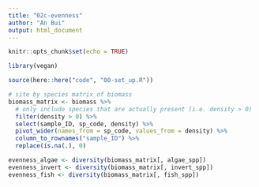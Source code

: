 ```yaml
---
title: "02c-evenness"
author: "An Bui"
output: html_document
---
```


```r
knitr::opts_chunk$set(echo = TRUE)
```

```r
library(vegan)

source(here::here("code", "00-set_up.R"))
```

```r
# site by species matrix of biomass
biomass_matrix <- biomass %>% 
  # only include species that are actually present (i.e. density > 0)
  filter(density > 0) %>% 
  select(sample_ID, sp_code, density) %>% 
  pivot_wider(names_from = sp_code, values_from = density) %>% 
  column_to_rownames("sample_ID") %>% 
  replace(is.na(.), 0)

evenness_algae <- diversity(biomass_matrix[, algae_spp])
evenness_invert <- diversity(biomass_matrix[, invert_spp])
evenness_fish <- diversity(biomass_matrix[, fish_spp])

```
